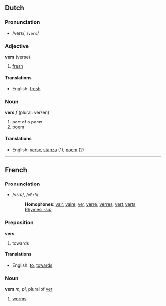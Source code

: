 ==Dutch==

===Pronunciation===
*/vers/, /<tt>vers</tt>/

===Adjective===
'''vers''' (verse)

#[[fresh]]

====Translations====
*English: [[fresh]]

===Noun===
'''vers''' ''f'' (plural: verzen)

#part of a poem
#[[poem]]

====Translations====
*English: [[verse]], [[stanza]] (1), [[poem]] (2)

----

==French==

===Pronunciation===
*/vεːʀ/, /<tt>vE:R</tt>/
*:'''Homophones''': [[vair]], [[vaire]], [[ver]], [[verre]], [[verres]], [[vert]], [[verts]]
*:[[Rhymes:French:-ε:ʀ|Rhymes: -ε:ʀ]]

===Preposition===
'''vers'''

#[[towards]]

====Translations====
*English: [[to]], [[towards]]

===Noun===
'''vers''' ''m, pl'', plural of [[ver]]

# [[worms]]